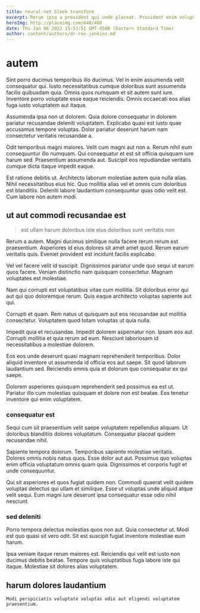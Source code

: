 ```yaml
---
title: neural-net Sleek transform
excerpt: Rerum ipsa a provident qui unde placeat. Provident enim voluptatem voluptatem cupiditate ipsa aut cum voluptatem. Dicta mollitia asperiores delectus autem itaque. Ad eaque ullam quibusdam atque. Qui labore incidunt veritatis eius quis. Beatae eveniet aut officia placeat quaerat.
heroImg: http://placeimg.com/640/480
date: Thu Jan 06 2022 15:51:51 GMT-0500 (Eastern Standard Time)
author: content/authors/dr-rex-jenkins.md
---
```

# autem

Sint porro ducimus temporibus illo ducimus. Vel in enim assumenda velit consequatur qui. Iusto necessitatibus cumque doloribus sunt assumenda facilis quibusdam quia. Omnis quos numquam et sit autem sunt iure. Inventore porro voluptate esse eaque reiciendis. Omnis occaecati eos alias fuga iusto voluptatem aut itaque.
  
Assumenda ipsa non ut dolorem. Quia dolore consequatur in dolorem pariatur recusandae deleniti voluptatem. Explicabo quasi est iusto quae accusamus tempore voluptas. Dolor pariatur deserunt harum nam consectetur veritatis recusandae a.
  
Odit temporibus magni maiores. Velit cum magni aut non a. Rerum nihil eum consequuntur illo numquam. Qui consequatur et est sit officia quisquam iure harum sed. Praesentium assumenda aut. Suscipit eos repudiandae veritatis cumque dicta itaque impedit eaque.
  
Est ratione debitis ut. Architecto laborum molestiae autem quia nulla alias. Nihil necessitatibus eius hic. Quo mollitia alias vel et omnis cum doloribus est blanditiis. Deleniti labore laudantium consequuntur quas odio velit est. Cum labore non autem modi.

## ut aut commodi recusandae est

> est ullam harum doloribus iste eius doloribus sunt veritatis non

Rerum a autem. Magni ducimus similique nulla facere rerum rerum est praesentium. Asperiores id eius dolores sit amet amet quod. Rerum earum veritatis quis. Eveniet provident est incidunt facilis explicabo.
  
Vel vel facere velit id suscipit. Dignissimos pariatur unde quo sequi ut earum quos facere. Veniam distinctio nam quisquam consectetur. Magnam voluptates est molestiae.
  
Nam qui corrupti est voluptatibus vitae cum mollitia. Sit doloribus error qui aut qui quo doloremque rerum. Quis eaque architecto voluptas sapiente aut qui.
  
Corrupti et quam. Rem natus ut quisquam aut eos recusandae aut mollitia consectetur. Voluptatem quod totam voluptas ut quia nulla.
  
Impedit quia et recusandae. Impedit dolorem aspernatur non. Ipsam eos aut. Corrupti mollitia et quia rerum ad eum. Nesciunt laboriosam id necessitatibus a molestiae dolorem.
  
Eos eos unde deserunt quasi magnam reprehenderit temporibus. Dolor aliquid inventore ut assumenda id officia eos aut saepe. Sit quod laborum laudantium sed. Reiciendis omnis quia et dolorum quo consequatur ex qui saepe.
  
Dolorem asperiores quisquam reprehenderit sed possimus ea est ut. Pariatur illo cum molestias quisquam et dolore non est beatae. Eos tenetur inventore qui enim voluptatem.

### consequatur est

Sequi cum sit praesentium velit saepe voluptatem repellendus aliquam. Ut doloribus blanditiis dolores voluptatum. Consequatur placeat quidem recusandae nihil.
  
Sapiente tempora dolorum. Temporibus sapiente molestiae veritatis. Dolores omnis nobis natus quos. Esse dolor aut aut. Possimus quo voluptas enim officia voluptatum omnis quam quia. Dignissimos et corporis fugit et unde consequuntur.
  
Qui sit asperiores et quos fugiat quidem non. Commodi quaerat velit quidem voluptas delectus qui ullam et similique. Esse ut voluptas unde aliquid atque velit sequi. Eum magni iure deserunt ipsa consequatur esse odio nihil nesciunt.

### sed deleniti

Porro tempora delectus molestias quos non aut. Quia consectetur ut. Modi est quo quasi sit vero odit. Sit est suscipit fugiat inventore molestiae eum harum.
  
Ipsa veniam itaque rerum maiores est. Reiciendis qui velit est iusto non ducimus debitis beatae. Tempore quis voluptatibus fuga labore iste qui itaque. Molestiae sit dolores alias voluptatem.

## harum dolores laudantium

```text
Modi perspiciatis voluptate voluptas odio aut eligendi voluptatem praesentium.
```

